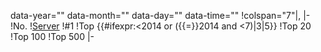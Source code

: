 {{FancyTable|ranking-table sortable|expand=true|text_align=center}} data-year="{{{1}}}" data-month="{{{2}}}" data-day="{{{3}}}" data-time="{{{4}}}"
!colspan="7"|{{ordinal|{{{3}}}}}, {{{4}}}
|-
!No.
![[Servers|Server]]
!#1
!Top {{#ifexpr:{{{1|2015}}}<2014 or ({{{1|2015}}}{{=}}2014 and {{{2|7}}}<7)|3|5}}
!Top 20
!Top 100
!Top 500
|-
